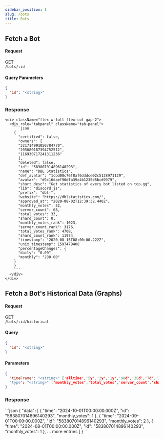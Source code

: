 ```yaml
---
sidebar_position: 1
slug: /bots
title: Bots
---
```




<article className="prose max-w-full" style={{ maxWidth: 'unset' }}>

  ## Fetch a Bot

  #### Request
  <div>
    <div className="badge badge-md badge-success mr-1">GET</div>
    <code>/bots/:id</code>
  </div>

  #### Query Parameters
  ```json
  {
    "id": "<string>"
  }
  ```


  ### Response
  <div className="flex w-full flex-col lg:flex-row gap-2">
    <div style={{ display: 'flex', alignItems: 'flex-start', height: 'fit-content' }}  className="w-50 row gap-1 rounded-box grid place-items-center">
      <ResponseFields response={botResponse.bot} />
    </div>
    <div className="divider lg:divider-horizontal"></div>


    <div className="flex w-full flex-col gap-2">
      <div role="tabpanel" className="tab-panel">
        ```json
        {
          "certified": false,
          "owners": [
          "321714991050784770",
          "205680187394752512",
          "116930717241311236"
          ],
          "deleted": false,
          "id": "583807014896140293",
          "name": "DBL Statistics",
          "def_avatar": "1cbd08c76f8af6dddce02c5138971129",
          "avatar": "d9c16daef96dfa39e4b1235e5bcd9979",
          "short_desc": "Get statistics of every bot listed on top.gg",
          "lib": "discord.js",
          "prefix": "dbl-",
          "website": "https://dblstatistics.com/",
          "approved_at": "2020-08-02T12:39:32.440Z",
          "monthly_votes": 32,
          "server_count": 68,
          "total_votes": 33,
          "shard_count": 0,
          "monthly_votes_rank": 1023,
          "server_count_rank": 3176,
          "total_votes_rank": 4708,
          "shard_count_rank": 11974,
          "timestamp": "2020-08-15T08:00:00.222Z",
          "unix_timestamp": 1597478400
          "percentageChanges": {
          "daily": "0.00",
          "monthly": "200.00"
        }
        }
        ```
      </div>
    </div>
  </div>

  ## Fetch a Bot's Historical Data (Graphs)

  #### Request
  <div>
    <div className="badge badge-md badge-success mr-1">GET</div>
    <code>/bots/:id/historical</code>
  </div>

  #### Query
  ```json
  {
    "id": "<string>"
  }
  ```

  #### Parameters
  ```json
  {
    "timeFrame": "<string>" ['alltime','5y','3y','1y','90d','30d','7d','3d','1d','12h','6h']
    "type": "<string>" ['monthly_votes','total_votes','server_count','shard_count']
  }
  ```


  ### Response
  <div className="flex w-full flex-col lg:flex-row gap-2">
    <div style={{ display: 'flex', alignItems: 'flex-start', height: 'fit-content' }}  className="w-50 row gap-1 rounded-box grid place-items-center">
      <ResponseFields response={botResponse.historical} />
    </div>
    <div className="divider lg:divider-horizontal"></div>
    <div className="w-50 grid flex-grow ">
        ```json
        {
          "data": [
            {
              "time": "2024-10-01T00:00:00.000Z",
              "id": "583807014896140293",
              "monthly_votes": 1
            },
            {
              "time": "2024-09-01T00:00:00.000Z",
              "id": "583807014896140293",
              "monthly_votes": 2
            },
            {
              "time": "2024-08-01T00:00:00.000Z",
              "id": "583807014896140293",
              "monthly_votes": 1
            },
            ... more entries
          ]
        }
        ```
    </div>
  </div>
</article>
